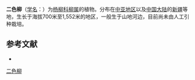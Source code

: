 {{Speciesbox
| name = 二色柳
| status = 
| status_system = 
| image =
| genus = Salix
| species = alberti
| authority = Rgl.
}}

'''二色柳'''（[[学名|学名]]：{{lang|la|''Salix alberti''}}）为[[杨柳科|杨柳科]][[柳属|柳属]]的植物。分布在[[中亚地区|中亚地区]]以及[[中国大陆|中国大陆]]的[[新疆|新疆]]等地，生长于海拔700米至1,552米的地区，一般生于山地河边，目前尚未由人工引种栽培。

== 参考文献 ==
<div class="references-small">
* {{cite web| url =http://www.bioinfo.cn/db05/KmzwSpecies.php?action=view&id=20382| title =二色柳| work =《中国高等植物数据库全库》| publisher =中国科学院微生物研究所| author =昆明植物研究所| accessdate =2009-02-25| deadurl =yes| archiveurl =https://web.archive.org/web/20160305023336/http://www.bioinfo.cn/db05/KmzwSpecies.php?action=view&id=20382| archivedate =2016-03-05}}
</div>
{{Taxonbar|from=Q10880352}}

[[Category:柳属|二色柳]]


{{植物小作品}}